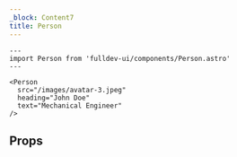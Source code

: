 ```yaml
---
_block: Content7
title: Person
---
```



```astro live
---
import Person from 'fulldev-ui/components/Person.astro'
---

<Person
  src="/images/avatar-3.jpeg"
  heading="John Doe"
  text="Mechanical Engineer"
/>
```

## Props

<Props />

